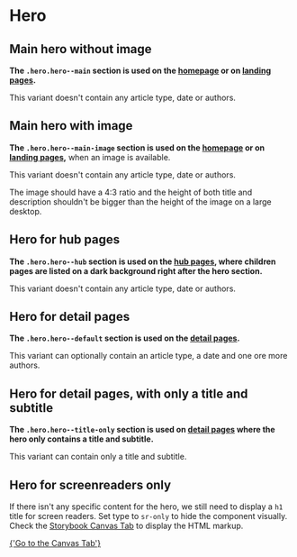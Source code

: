 
<Meta of={HeroStories} />

# Hero

## Main hero without image

**The `.hero.hero--main` section is used on the [homepage](?path=/docs/pages-homepage--example) or on [landing pages](?path=/docs/pages-detail-page-complex--example).**

This variant doesn't contain any article type, date or authors.

<Canvas of={HeroStories.MainWithoutImage} />

## Main hero with image

**The `.hero.hero--main-image` section is used on the [homepage](?path=/docs/pages-homepage--example) or on [landing pages](?path=/docs/pages-detail-page-complex--example),** when an image is available.

This variant doesn't contain any article type, date or authors.

The image should have a 4:3 ratio and the height of both title and description shouldn't be bigger than the height of the image on a large desktop.

<Canvas of={HeroStories.MainWithImage} />

## Hero for hub pages

**The `.hero.hero--hub` section is used on the [hub pages](?path=/docs/pages-hub-page--example), where children pages are listed on a dark background right after the hero section.**

This variant doesn't contain any article type, date or authors.

<Canvas of={HeroStories.HubPage} />

## Hero for detail pages

**The `.hero.hero--default` section is used on the [detail pages](?path=/docs/pages-detail-page-simple--example).**

This variant can optionally contain an article type, a date and one ore more authors.

<Canvas of={HeroStories.DetailPage} />

## Hero for detail pages, with only a title and subtitle

**The `.hero.hero--title-only` section is used on [detail pages](?path=/docs/pages-test-hero-title-only--example) where the hero only contains a title and subtitle.**

This variant can contain only a title and subtitle.

<Canvas of={HeroStories.DetailPageTitleOnly} />

## Hero for screenreaders only

If there isn't any specific content for the hero, we still need to display a `h1` title for screen readers.
Set type to `sr-only` to hide the component visually. Check the <a href="?path=/story/sections-content-hero--example">Storybook Canvas Tab</a> to display the HTML markup.

<Canvas of={HeroStories.ScreenReadersOnly} />

<a href="?path=/story/sections-content-hero--example">
  {'Go to the Canvas Tab'}
</a>
